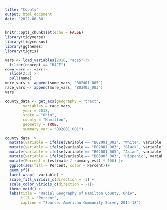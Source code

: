 ```yaml
---
title: "County"
output: html_document
date: '2022-06-30'
---
```


```r
knitr::opts_chunk$set(echo = FALSE)
library(tidyverse)
library(tidycensus)
library(ggthemes)
library(tigris)
```
```r
vars <- load_variables(2018, "acs5")|>
  filter(concept == "RACE")
some_vars <- vars|>
  slice(2:3)|>
  pull(name)
more_vars <- append(some_vars, "B02001_005")
race_vars <- append(more_vars, "B03003_003")
vars
```
```r
county_data <- get_acs(geography = "tract",
        variables = race_vars,
        year = 2018,
        state = "Ohio",
        county = "Hamilton",
        geometry = TRUE,
        summary_var = "B02001_001")
```
```r
county_data |>
  mutate(variable = ifelse(variable == "B02001_002", "White", variable))|>
  mutate(variable = ifelse(variable == "B02001_003", "Black", variable))|>
  mutate(variable = ifelse(variable == "B02001_005", "Asian", variable))|>
  mutate(variable = ifelse(variable == "B03003_003", "Hispanic", variable))|>
  mutate(Percent = (estimate / summary_est) * 100) |>
  ggplot(aes(fill = Percent, color = Percent))+
  geom_sf() +
  facet_wrap(~ variable) +
  scale_fill_viridis_c(direction = -1) +
  scale_color_viridis_c(direction = -1)+
  theme_void() +
  labs(title = "Racial Geography of Hamilton County, Ohio",
       fill = "Percent",
       caption = "Source: American Community Survey 2014-18")
```


